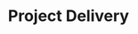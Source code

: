 ---
_template: top_category
type: top-category
title: Project Delivery
uri: project-delivery
index:
- category: categories/project-delivery/rules-to-better-scrum.mdx
- category: categories/project-delivery/rules-to-better-product-owners.mdx
- category: categories/project-delivery/rules-to-better-scrum-using-github.mdx
- category: categories/project-delivery/rules-to-better-scrum-using-azure-devops.mdx
- category: categories/project-delivery/rules-to-better-scaled-agile-framework.mdx
- category: categories/project-delivery/rules-to-better-jira.mdx
- category: categories/project-delivery/rules-to-better-github.mdx
- category: categories/project-delivery/rules-to-better-pull-requests.mdx
- category: categories/project-delivery/rules-to-better-version-control-with-tfs-aka-source-control.mdx
- category: categories/project-delivery/rules-to-better-version-control-with-git.mdx
- category: categories/project-delivery/rules-to-better-tfs-migration-to-the-cloud.mdx
- category: categories/project-delivery/rules-to-better-tfs-2015-migration.mdx
- category: categories/project-delivery/rules-to-better-tfs-2012-migration.mdx
- category: categories/project-delivery/rules-to-better-tfs-2010-migration.mdx
- category: categories/project-delivery/rules-to-better-continuous-deployment-with-tfs.mdx
- category: categories/project-delivery/rules-to-better-octopus-deploy.mdx
- category: categories/project-delivery/rules-to-better-branching-and-builds.mdx
- category: categories/project-delivery/rules-to-better-tfs-administration.mdx
- category: categories/project-delivery/rules-to-better-tfs-customization.mdx
- category: categories/project-delivery/rules-to-better-devops.mdx
- category: categories/project-delivery/rules-to-better-devops-using-github.mdx
- category: categories/project-delivery/rules-to-better-devops-using-azure-devops.mdx
lastUpdated: 2025-02-17T21:49:35.000Z
lastUpdatedBy: Gilles Pothieu [SSW]
lastUpdatedByEmail: gillespothieu@ssw.fr
created: 2024-03-06T09:25:01.000Z
createdBy: Jayden Alchin [SSW]
createdByEmail: 75593567+jaydenalchin@users.noreply.github.com
---